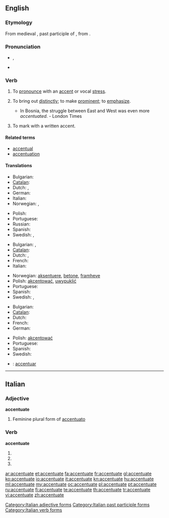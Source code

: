 {{was wotd|2008|January|17}}
==English==

===Etymology===
From medieval {{etyl|la}} {{term|accentuatus|accentuātus|lang=la}}, past participle of {{term|accentuare|accentuāre|lang=la}}, from {{term|accentus|lang=la}}.

===Pronunciation===
* {{a|RP|US}} {{IPA|/əkˈsen.tʃu.eɪt/|/ækˈsen.tʃu.eɪt/}}, {{SAMPA|/@k"sEn.tSU.eIt/|/{k"sEn.tSU.eIt/}}
* {{audio|en-us-accentuate.ogg|Audio (US)}}

===Verb===
{{en-verb|accentuat|ing}}

# {{transitive}} To [[pronounce]] with an [[accent]] or vocal [[stress]].
# {{transitive}} To bring out [[distinctly]]; to make [[prominent]]; to [[emphasize]].
#* In Bosnia, the struggle between East and West was even more ''accentuated''. - London Times
# {{transitive}} To mark with a written accent.

====Related terms====
* [[accentual]]
* [[accentuation]]

====Translations====
{{trans-top|to pronounce with an accent}}
* Bulgarian: {{t|bg|акцентувам}}
* [[Catalan]]: {{t|ca|accentuar}}
* Dutch: {{t+|nl|beklemtonen}}, {{t+|nl|accentueren}}
* German: {{t+|de|akzentuieren}}
* Italian: {{t+|it|accentuare}}
* Norwegian: {{t+|no|aksentuere}}, {{t-|no|betone}}
{{trans-mid}}
* Polish: {{t+|pl|akcentować}}
* Portuguese: {{t+|pt|acentuar}}
* Russian: {{t|ru|акцентировать}}
* Spanish: {{t+|es|acentuar}}
* Swedish: {{t+|sv|accentuera}},  {{t+|sv|betona}}
{{trans-bottom}}

{{trans-top|to bring out distinctly}}
* Bulgarian: {{t|bg|подчертавам}},  {{t|bg|акцентирам}}
* [[Catalan]]: {{t|ca|accentuar}}
* Dutch: {{t+|nl|benadrukken}}, {{t+|nl|beklemtonen}}
* French: {{t+|fr|accentuer}}
* Italian: {{t+|it|accentuare}}
{{trans-mid}}
* Norwegian: [[aksentuere]], [[betone]], [[framheve]]
* Polish: [[akcentować]], [[uwypuklić]]
* Portuguese: {{t+|pt|acentuar}}
* Spanish: {{t+|es|acentuar}}
* Swedish: {{t+|sv|accentuera}},  {{t+|sv|betona}}
{{trans-bottom}}

{{trans-top|to mark with a written accent}}
* Bulgarian: {{t|bg|поставям ударение}}
* [[Catalan]]: {{t|ca|accentuar}}
* Dutch: {{t+|nl|beklemtonen}}
* French: {{t+|fr|accentuer}}
* German: {{t+|de|hervorheben}}
{{trans-mid}}
* Polish: [[akcentować]]
* Portuguese: {{t+|pt|acentuar}}
* Spanish: {{t+|es|acentuar}}
* Swedish: {{t+|sv|accentuera}}
{{trans-bottom}}

{{checktrans}}
* {{ttbc|Interlingua}}: [[accentuar]]

----

==Italian==

===Adjective===
'''accentuate''' {{f}}

# Feminine plural form of [[accentuato]]

===Verb===
'''accentuate'''

# {{form of|[[second-person|Second-person]] [[plural]] [[present tense]]|accentuare|lang=Italian}}
# {{form of|Second-person plural [[imperative]]|accentuare|lang=Italian}}
# {{form of|[[feminine|Feminine]] plural|accentuato}}

[[Category:Italian adjective forms]]
[[Category:Italian past participle forms]]
[[Category:Italian verb forms]]

[[ar:accentuate]]
[[et:accentuate]]
[[fa:accentuate]]
[[fr:accentuate]]
[[gl:accentuate]]
[[ko:accentuate]]
[[io:accentuate]]
[[it:accentuate]]
[[kn:accentuate]]
[[hu:accentuate]]
[[ml:accentuate]]
[[my:accentuate]]
[[oc:accentuate]]
[[pl:accentuate]]
[[pt:accentuate]]
[[ru:accentuate]]
[[fi:accentuate]]
[[te:accentuate]]
[[th:accentuate]]
[[tr:accentuate]]
[[vi:accentuate]]
[[zh:accentuate]]